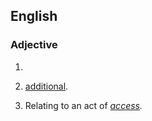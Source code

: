 ==English==

===Adjective===
{{en-adj}}

# {{misspelling of|excessive}}
# {{context|archaic}} [[additional]].
# {{context|rare}} Relating to an act of ''[[access]].''